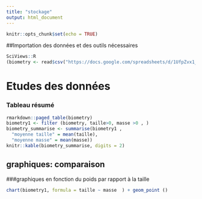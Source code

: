 ```yaml
---
title: "stockage"
output: html_document
---
```


```r
knitr::opts_chunk$set(echo = TRUE)
```

##Importation des données et des outils nécessaires
```r
SciViews::R
(biometry <- read$csv("https://docs.google.com/spreadsheets/d/1UfpZvx1_nd7d10vIMAfGVZ1vWyIuzeiKxPL0jfkNSQM/export?format=csv"))

```

# Etudes des données
### Tableau résumé
```r
rmarkdown::paged_table(biometry)
biometry1 <- filter (biometry, taille>0, masse >0 , )
biometry_summarise <- summarise(biometry1 ,
  "moyenne taille" = mean(taille), 
  "moyenne masse" = mean(masse))
knitr::kable(biometry_summarise, digits = 2)
```


## graphiques: comparaison
###graphiques en fonction du poids par rapport à la taille
  
```r
chart(biometry1, formula = taille ~ masse  ) + geom_point ()
```
  
  
